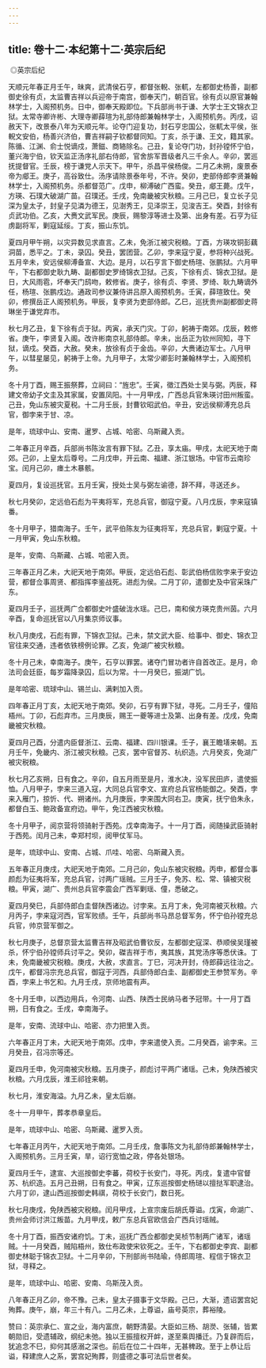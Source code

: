 ```yaml
---
---
---
```

title: 卷十二·本纪第十二·英宗后纪
---

 ◎英宗后纪

天顺元年春正月壬午，昧爽，武清侯石亨，都督张輗、张軏，左都御史杨善，副都御史徐有贞，太监曹吉祥以兵迎帝于南宫，御奉天门，朝百官。徐有贞以原官兼翰林学士，入阁预机务。日中，御奉天殿即位。下兵部尚书于谦、大学士王文锦衣卫狱。太常寺卿许彬、大理寺卿薛瑄为礼部侍郎兼翰林学士，入阁预机务。丙戌，诏赦天下，改景泰八年为天顺元年。论夺门迎复功，封石亨忠国公，张軏太平侯，张輗文安伯，杨善兴济伯，曹吉祥嗣子钦都督同知。丁亥，杀于谦、王文，籍其家。陈循、江渊、俞士悦谪戍，萧鎡、商辂除名。己丑，复论夺门功，封孙镗怀宁伯，董兴海宁伯，钦天监正汤序礼部右侍郎，官舍旂军晋级者凡三千余人。辛卯，罢巡抚提督官。壬辰，榜于谦党人示天下。甲午，杀昌平侯杨俊。二月乙未朔，废景泰帝为郕王。庚子，高谷致仕。汤序请除景泰年号，不许。癸卯，吏部侍郎李贤兼翰林学士，入阁预机务。杀都督范广。戊申，柳溥破广西蛮。癸丑，郕王薨。戊午，方瑛、石璞大破湖广苗。召璞还。壬戌，免南畿被灾秋粮。三月己巳，复立长子见深为皇太子，封皇子见潾为德王，见澍秀王，见泽崇王，见浚吉王。癸酉，封徐有贞武功伯。乙亥，大赉文武军民。庚辰，赐黎淳等进士及第、出身有差。石亨为征虏副将军，剿寇延绥。丁亥，振山东饥。

夏四月甲午朔，以灾异数见求直言。乙未，免浙江被灾税粮。丁酉，方瑛攻铜彭藕洞苗，悉平之。丁未，录囚。癸丑，罢团营。乙卯，孛来寇宁夏，参将种兴战死。五月辛未，安远侯柳溥备宣、大边。是月，以石亨言下御史杨瑄、张鹏狱。六月甲午，下右都御史耿九畴、副都御史罗绮锦衣卫狱。己亥，下徐有贞、锦衣卫狱。是日，大风雨雹，坏奉天门鸱吻，敕修省。庚子，徐有贞、李贤、罗绮、耿九畴谪外任，杨瑄、张鹏戍边。通政司参议兼侍讲吕原入阁预机务。壬寅，薛瑄致仕。癸卯，修撰岳正人阁预机务。甲辰，复李贤为吏部侍郎。乙巳，巡抚贵州副都御史蒋琳坐于谦党弃市。

秋七月乙丑，复下徐有贞于狱。丙寅，承天门灾。丁卯，躬祷于南郊。戊辰，敕修省。庚午，李贤复入阁。改许彬南京礼部侍郎。辛未，出岳正为钦州同知，寻下狱，谪戍。癸酉，大赦。癸未，放徐有贞于金齿。辛卯，大赉诸边军士。八月甲午，以彗星屡见，躬祷于上帝。九月甲子，太常少卿彭时兼翰林学士，入阁预机务。

冬十月丁酉，赐王振祭葬，立祠曰：“旌忠”。壬寅，徵江西处士吴与弼。丙辰，释建文帝幼子文圭及其家属，安置凤阳。十一月甲戌，广西总兵官朱瑛讨田州叛蛮。己丑，免山东被灾夏税。十二月壬辰，封曹钦昭武伯。辛丑，安远侯柳溥充总兵官，御孛来于甘、凉。

是年，琉球中山、安南、暹罗、占城、哈密、乌斯藏入贡。

二年春正月辛酉，兵部尚书陈汝言有罪下狱。乙丑，享太庙。甲戌，太祀天地于南郊。己卯，上皇太后尊号。二月戊申，开云南、福建、浙江银场。中官市云南珍宝。闰月己卯，瘗土木暴骸。

夏四月，复设巡抚官。五月壬寅，授处士吴与弼左谕德，辞不拜，寻送还乡。

秋七月癸卯，定远伯石彪为平夷将军，充总兵官，御寇宁夏。八月戊辰，孛来寇镇番。

冬十月甲子，猎南海子。壬午，武平伯陈友为征夷将军，充总兵官，剿寇宁夏。十一月甲寅，免山东秋粮。

是年，安南、乌斯藏、占城、哈密入贡。

三年春正月乙未，大祀天地于南郊。甲辰，定远伯石彪、彰武伯杨信败孛来于安边营，都督佥事周贤、都指挥李鉴战死。进彪为侯。二月丁卯，遣御史及中官采珠广东。

夏四月壬子，巡抚两广佥都御史叶盛破泷水瑶。己巳，南和侯方瑛克贵州茵。六月辛酉，复命巡抚官以八月集京师议事。

秋八月庚戌，石彪有罪，下锦衣卫狱。己未，禁文武大臣、给事中、御史、锦衣卫官往来交通，违者依铁榜例论罪。乙亥，免湖广被灾秋粮。

冬十月己未，幸南海子。庚午，石亨以罪罢。诸夺门冒功者许自首改正。是月，命法司会廷臣，每岁霜降录囚，后以为常。十一月癸巳，振湖广饥。

是年哈密、琉球中山、锡兰山、满剌加入贡。

四年春正月丁亥，太祀天地于南郊。癸卯，石亨有罪下狱，寻死。二月壬子，僮陷梧州。丁卯，石彪弃市。三月庚辰，赐王一夔等进士及第、出身有差。戊戌，免南畿被灾秋粮。

夏四月己酉，分遣内臣督浙江、云南、福建、四川银课。壬子，襄王瞻墡来朝。五月壬午，免畿内、浙江被灾秋粮。己亥，罢中官督苏、杭织造。六月癸亥，免湖广被灾税粮。

秋七月乙亥朔，日有食之。辛卯，自五月雨至是月，淮水决，没军民田庐，遣使振恤。八月甲子，孛来三道入寇，大同总兵官李文、宣府总兵官杨能御之。癸酉，孛来入雁门，掠忻、代、朔诸州。九月庚辰，孛来围大同右卫。庚寅，抚宁伯朱永，都督白玉、鲍政备宣府边。甲午，免江西被灾秋粮。

冬十月甲子，阅京营将领骑射于西苑。戊幸南海子。十一月丁酉，阅随操武臣骑射于西苑。闰月己未，幸郑村坝，阅甲仗军马。

是年，琉球中山、安南、占城、爪哇、哈密、乌斯藏入贡。

五年春正月庚戌，大祀天地于南郊。二月己卯，免山东被灾税粮。丙申，都督佥事颜彪为征夷将军，充总兵官，讨两广瑶贼。三月壬子，免苏、松、常、镇被灾税粮。甲寅，湖广、贵州总兵官李震会广西军剿瑶、僮，悉破之。

夏四月癸巳，兵部侍郎白圭督陕西诸边。讨孛来。五月丁未，免河南被灭秋粮。六月丙子，孛来寇河西，官军败绩。壬午，兵部尚书马昂总督军务，怀宁伯孙镗充总兵官，帅京营军御之。

秋七月庚子，总督京营太监曹吉祥及昭武伯曹钦反，左都御史寇深、恭顺侯吴瑾被杀，怀宁伯孙镗师兵讨平之。癸卯，磔吉祥于市，夷其族，其党汤序等悉伏诛。丁未，免南畿被灾税粮。庚戌，大赦，求直言。丁巳，河决开封，侍郎薛远往治之。戊午，都督冯宗充总兵官，御寇于河西，兵部侍郎白圭、副都御史王参赞军务。辛酉，孛来上书乞和。九月壬戌，京师地震有声。

冬十月壬申，以西边用兵，令河南、山西、陕西士民纳马者予冠带。十一月丁酉朔，日有食之。壬戌，幸南海子。

是年，安南、流球中山、哈密、亦力把里入贡。

六年春正月丁未，大祀天地于南郊。戊申，孛来遣使入贡。二月癸酉，谕孛来。三月癸丑，召冯宗等还。

夏四月壬申，免河南被灾秋粮。五月庚子，颜彪讨平两广诸瑶。己未，免陕西被灾秋粮。六月戊辰，淮王祁铨来朝。

秋七月，淮安海溢。九月乙未，皇太后崩。

冬十一月甲午，葬孝恭章皇后。

是年，琉球中山、哈密、乌斯藏、暹罗入贡。

七年春正月丙午，大祀天地于南郊。二月壬戌，詹事陈文为礼部侍郎兼翰林学士，入阁预机务。三月壬寅，旱，诏行宽恤之政，停各处银场。

夏四月壬午，逮宣、大巡按御史李蕃，荷校于长安门，寻死。丙戌，复遣中官督苏、杭织造。五月己丑朔，日有食之。甲寅，辽东巡按御史杨琎以擅挞军职逮治。六月丁卯，逮山西巡按御史韩祺，荷校于长安门，数日死。

秋七月庚戌，免陕西被灾税粮。闰月甲戌，上宣宗废后胡氏尊谥。戊寅，命湖广、贵州会师讨洪江叛苗。九月甲戌，敕广东总兵官欧信会广西兵讨瑶贼。

冬十月丁酉，振西安诸府饥。丁未，巡抚广西佥都御史吴桢节制两广诸军，诸瑶贼。十一月癸酉，贼陷梧州，致仕布政使宋钦死之。壬午，下右都御史李宾、副都御史林聪于锦衣卫狱。十二月辛卯，下刑部尚书陆瑜，侍郎周瑄、程信于锦衣卫狱，寻释之。

是年，琉球中山、哈密、安南、乌斯茂入贡。

八年春正月乙卯，帝不豫。己未，皇太子摄事于文华殿。己巳，大渐，遗诏罢宫妃殉葬。庚午，崩，年三十有八。二月乙未，上尊谥，庙号英宗，葬裕陵。

赞曰：英宗承仁、宣之业，海内富庶，朝野清晏。大臣如三杨、胡濙、张辅，皆累朝勋旧，受遗辅政，纲纪未弛。独以王振擅权开衅，遂至乘舆播迁。乃复辟而后，犹追念不巳，抑何其感溺之深也。前后在位二十四年，无甚稗政。至于上恭让后谥，释建庶人之系，罢宫妃殉葬，则盛德之事可法后世者矣。

